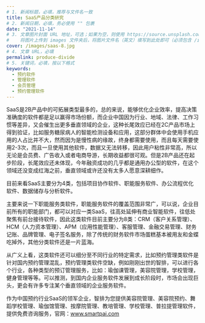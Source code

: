 ```yaml
---
# 1. 新闻标题，必填，推荐与文件名一致
title: SaaS产品分类研究
# 2. 新闻日期，必填，务必使用 "" 包裹
date: "2021-11-14"
# 3. 文章图片封面 URL 地址，可选；如果为空，则使用 https://source.unsplash.com/800x450/?city
#    将图片上传到 images 文件夹后，将图片文件名（英文）填写到此处即可（必须包含 /images/ 前缀）
cover: /images/saas-8.jpg
# 4. 文章 URL，必填
permalink: produce-divide
# 5. 关键词，必填，按以下格式
keywords:
  - 预约软件
  - 管理软件
  - 会员管理
  - 预约管理软件
---
```


SaaS是2B产品中的可拓展类型最多的，总的来说，能够优化企业效率，提高决策准确度的软件都是足以赢得市场份额，而企业中国因为行业、地域、法律、工作习惯等差异，又会催生出更多垂直领域的企业，这种长尾效应已经在2C产品市场上得到验证，比如服务糖尿病人的智能检测设备和应用，这部分群体中会使用手机应用的人占比并不大，然而因为是慢性病的缘故，终身都需要使用，而且每天需要使用2-3次，而且一旦使用其他软件，数据又无法转移，因此用户粘性非常高，所以无论是会员费、广告收入或者电商导游，长期收益都很可观。但是2B产品还在起步阶段，长尾效应还未体现，今年融资成功的几乎都是通用办公型的软件，在这个领域还没变成红海之前，垂直领域或许还没有太多人愿意深耕细作。

目前来看SaaS主要分为4类，包括项目协作软件、职能服务软件、办公流程优化软件、数据储存与分析软件。

主要来说一下职能服务类软件，职能服务软件的覆盖范围非常广，可以说，企业目前所有的职能部门，都可以对应一类SaaS，往高处延伸有商业智能软件，往低处聚焦有前台接待软件，因此这类软件目前主要分为8类：CRM（客户关系管理）、HCM（人力资本管理）、APM（应用性能管理）、客服管理、金融交易管理、财务记账、品牌管理、电子签名服务，除了传统的财务软件市场蛋糕基本被用友和金蝶吃掉外，其他分类软件还是一片蓝海。

从广义上看，这类软件还可以细分至不同行业的特定需求，比如预约管理类软件是针对国内预约管理混乱，预约管理类软件空缺，例如刚刚出世的智排，可以进行各个行业，各种类型的预订管理服务，比如：瑜伽课管理，美容院管理，学校管理，健身管理等等。可以推测，到国内企业服务软件发展到成长阶段时，市场会出现巨头，更会有许多专注某个垂直领域的企业服务软件。

作为中国预约行业SaaS的领军企业，智排为您提供美容院管理、美容院预约、舞蹈学校管理、瑜伽馆管理、按摩院管理、教培管理、学校管理、普拉提管理软件，提供免费咨询服务，官网：www.smartpai.com
